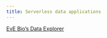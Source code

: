 ```yaml
---
title: Serverless data applications
---
```


[EvE Bio's Data Explorer](https://data.evebio.org/data_explorer.php#results)